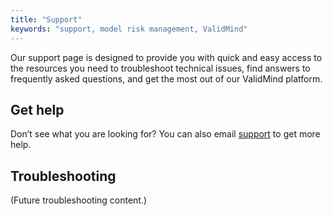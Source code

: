 ```yaml
---
title: "Support"
keywords: "support, model risk management, ValidMind"
---
```


Our support page is designed to provide you with quick and easy access to the resources you need to troubleshoot technical issues, find answers to frequently asked questions, and get the most out of our ValidMind platform.

## Get help 
Don't see what you are looking for? You can also email [support](support@validmind.ai) to get more help.

## Troubleshooting

(Future troubleshooting content.)